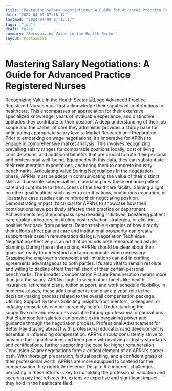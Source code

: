 ```yaml
---
title: "Mastering Salary Negotiations: A Guide for Advanced Practice Registered Nurses"
date: "2024-04-09 07:16:17"
lastmod: "2024-04-09 07:16:17"
tags: ["job"]
draft: false
summary: "Recognizing Value in the Health Sector"
layout: PostSimple
---
```

# Mastering Salary Negotiations: A Guide for Advanced Practice Registered Nurses
Recognizing Value in the Health Sector
<img alt="Logo" class="lazyImg" data-src="https://cdn.seniorsselection.com/src_image/6ac46f27f9b09cf2caa0850058e43a38.webp" src="/statics/image/loading.webp"/>
Advanced Practice Registered Nurses
must first acknowledge their significant contributions to healthcare. This encompasses an appreciation for their extensive specialized knowledge, years of invaluable experience, and distinctive aptitudes they contribute to their position. A deep understanding of their job scope and the caliber of care they administer provides a sturdy base for anticipating appropriate salary levels.
Market Research and Preparation
Prior to embarking on wage negotiations, it’s imperative for APRNs to engage in comprehensive market analysis. This involves recognizing prevailing salary ranges for comparable positions locally, cost of living considerations, and additional benefits that are crucial to both their personal and professional well-being. Equipped with this data, they can substantiate their remuneration expectations, anchoring them to concrete industry benchmarks.
Articulating Value During Negotiations
In the negotiation phase, APRNs must be adept in communicating the value of their distinct skills and possible subspecialties, elucidating how these enhance patient care and contribute to the success of the healthcare facility. Shining a light on other qualifications such as extra certifications, continuous education, or illustrative case studies can reinforce their negotiating position.
Demonstrating Impact
It’s crucial for APRNs to showcase how their contributions have positively affected their practice or department. Achievements might encompass spearheading initiatives, bolstering patient care quality indicators, instituting cost-reduction strategies, or eliciting positive feedback from patients. Demonstrable examples of how directly their efforts affect patient care and institutional prosperity can greatly support their case in remuneration dialogs.
Negotiation Technique
Negotiating effectively is an art that demands both rehearsal and astute planning. During these interactions, APRNs should be clear about their goals yet ready to understand and accommodate when necessary. Grasping the employer's viewpoint and limitations can aid in crafting agreements advantageous to both parties. It’s also vital to remain resolute and willing to decline offers that fall short of their certain personal benchmarks.
The Broader Compensation Picture
Remuneration means more than just the salary. APRNs ought to weigh other facets like health insurance, retirement plans, tuition support, and work schedule flexibility. In numerous cases, these additional perks can play a pivotal role in the decision-making process related to the overall compensation package.
Utilizing Support Systems
Soliciting insights from mentors, colleagues, or industry consultants can be incredibly helpful. Understanding the supportive role and resources available through professional organizations that champion fair salaries can provide extra bargaining power and guidance through the negotiation process.
Professional Advancement for Better Pay
Staying abreast with professional education and development is essential in influencing compensation. APRNs should consistently strive to advance their qualifications and keep pace with evolving industry standards and certifications, further supporting the case for higher remuneration.
Conclusion
Salary negotiations form a critical element of an APRN's career path. With thorough preparation, factual backing, and a confident grasp of their professional worth, APRNs are more equipped to contend for the compensation they rightfully deserve. Despite the inherent challenges, persisting in these efforts is key to upholding the professional valuation and securing pay that reflects the extensive expertise and significant impact they hold in the healthcare field.
        